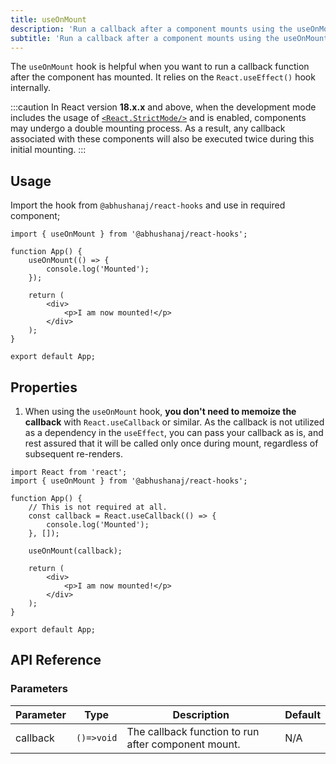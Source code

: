 ```yaml
---
title: useOnMount
description: 'Run a callback after a component mounts using the useOnMount hook.'
subtitle: 'Run a callback after a component mounts using the useOnMount hook.'
---
```



The `useOnMount` hook is helpful when you want to run a callback function after the component has mounted. It relies on the `React.useEffect()` hook internally.

<DemoWrapper title="useOnMount">
	<Example client:load />
</DemoWrapper>

:::caution
In React version **18.x.x** and above, when the development mode includes the usage of [`<React.StrictMode/>`](https://react.dev/reference/react/StrictMode) and is enabled, components may undergo a double mounting process. As a result, any callback associated with these components will also be executed twice during this initial mounting.
:::

## Usage

Import the hook from `@abhushanaj/react-hooks` and use in required component;

```tsx title="./src/App.tsx" ins={1,4-6}
import { useOnMount } from '@abhushanaj/react-hooks';

function App() {
	useOnMount(() => {
		console.log('Mounted');
	});

	return (
		<div>
			<p>I am now mounted!</p>
		</div>
	);
}

export default App;
```

## Properties

1. When using the `useOnMount` hook, **you don't need to memoize the callback** with `React.useCallback` or similar. As the callback is not utilized as a dependency in the `useEffect`, you can pass your callback as is, and rest assured that it will be called only once during mount, regardless of subsequent re-renders.

```tsx title="./src/App.tsx" del={6-8, 10}
import React from 'react';
import { useOnMount } from '@abhushanaj/react-hooks';

function App() {
	// This is not required at all.
	const callback = React.useCallback(() => {
		console.log('Mounted');
	}, []);

	useOnMount(callback);

	return (
		<div>
			<p>I am now mounted!</p>
		</div>
	);
}

export default App;
```

## API Reference

### Parameters

| Parameter | Type       | Description                                         | Default |
| --------- | ---------- | --------------------------------------------------- | ------- |
| callback  | `()=>void` | The callback function to run after component mount. | N/A     |
